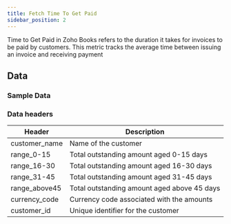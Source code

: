 ```yaml
---
title: Fetch Time To Get Paid
sidebar_position: 2
---
```




Time to Get Paid in Zoho Books refers to the duration it takes for invoices to be paid by customers. This metric tracks the average time between issuing an invoice and receiving payment

<AddJob
  template="gsheet_zoho_books_db_get_refund_history"
/>


## Data

### Sample Data

<Gsheet
  src="https://docs.google.com/spreadsheets/d/1-gX-uq5YrTW-6gQJYM-mNXitEOfJLTiQCvPtV8CR1Yc/edit#gid=1436650474"
/>


### Data headers

| Header          | Description                                   |
|------------------|-----------------------------------------------|
| customer_name    | Name of the customer                           |
| range_0-15       | Total outstanding amount aged 0-15 days        |
| range_16-30      | Total outstanding amount aged 16-30 days       |
| range_31-45      | Total outstanding amount aged 31-45 days       |
| range_above45    | Total outstanding amount aged above 45 days    |
| currency_code    | Currency code associated with the amounts     |
| customer_id      | Unique identifier for the customer            |




<!---
## Others

### Similar jobs

Similar sort of data can be achieved by using get accounting transaction job and filtering it by invoice type. 

### Reports that use this job

Here are some of the report templates that use this job: 
-->